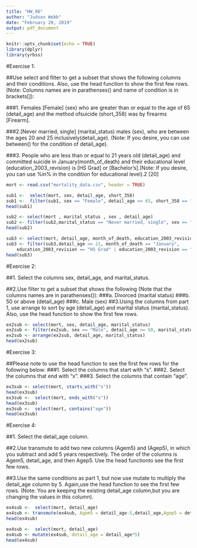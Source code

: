 ---
title: "HW_06"
author: "Judson Webb"
date: "February 20, 2019"
output: pdf_document
---

```{r setup, include=FALSE}
knitr::opts_chunk$set(echo = TRUE)
library(dplyr)
library(yrbss)
```

#Exercise 1:

##Use select and filter to get a subset that shows the following columns and their conditions. Also, use the head function to show the first few rows. (Note: Columns names are in parathenses() and name of condition is in brackets[]):

###1. Females [Female] (sex) who are greater than or equal to the age of 65 (detail_age) and the method ofsuicide (short_358) was by firearms [Firearm].

###2.[Never married, single] (marital_status) males (sex), who are between the ages 20 and 25 inclusively(detail_age). (Note: If you desire, you can use between() for the condition of detail_age).

###3. People who are less than or equal to 21 years old (detail_age) and committed suicide in January(month_of_death) and their educational level (education_2003_revision) is [HS Grad] or [Bachelor’s].(Note: If you desire, you can use %in% in the condition for educational level).2 [20]
```{r, echo=TRUE}
mort <- read.csv("mortality_data.csv", header = TRUE) 

sub1 <-  select(mort, sex, detail_age, short_358)
sub1 <-  filter(sub1, sex == "Female", detail_age >= 65, short_358 == "Firearm")
head(sub1)

sub2 <- select(mort , marital_status , sex , detail_age)
sub2 <- filter(sub2,marital_status == "Never married, single", sex == "Male", detail_age>=20 & detail_age <= 25)
head(sub2)

sub3 <- select(mort, detail_age, month_of_death, education_2003_revision)
sub3 <- filter(sub3,detail_age <= 21, month_of_death == "January", 
    education_2003_revision == "HS Grad" | education_2003_revision == "Bachelor's")
head(sub3)
```

#Exercise 2:

##1. Select the columns sex, detail_age, and marital_status.

##2.Use filter to get a subset that shows the following (Note that the columns names are in parathenses()):
###a. Divorced (marital status)
###b. 50 or above (detail_age)
###c. Male (sex)
##3.Using the columns from part 1, use arrange to sort by age (detail_age) and marital status (marital_status). Also, use the head function to show the first few rows.


```{r, echo=TRUE}
ex2sub <- select(mort, sex, detail_age, marital_status)
ex2sub <- filter(ex2sub, sex == "Male", detail_age >= 50, marital_status == "Divorced")
ex2sub <- arrange(ex2sub, detail_age, marital_status)
head(ex2sub)
```

#Exercise 3:

##Please note to use the head function to see the first few rows for the following below:
###1. Select the columns that start with “s”.
###2. Select the columns that end with “x”.
###3. Select the columns that contain “age”.


```{r, echo=TRUE}
ex3sub <- select(mort, starts_with("s"))
head(ex3sub)
ex3sub <-  select(mort, ends_with("x"))
head(ex3sub)
ex3sub <-  select(mort, contains("age"))
head(ex3sub)
```

#Exercise 4:

##1. Select the detail_age column.

##2.Use transmute to add two new columns (Agem5) and (Agep5), in which you subtract and add 5 years respectively. The order of the columns is Agem5, detail_age, and then Agep5. Use the head functionto see the first few rows.

##3.Use the same conditions as part 1, but now use mutate to multiply the detail_age column by 5. Again,use the head function to see the first few rows. (Note: You are keeping the existing detail_age column,but you are changing the values in this column).

```{r, echo=TRUE}
ex4sub <-  select(mort, detail_age)
ex4sub <- transmute(ex4sub, Agem5 = detail_age-5,detail_age,Agep5 = detail_age+5)
head(ex4sub)

ex4sub <-  select(mort, detail_age)
ex4sub <- mutate(ex4sub, detail_age = detail_age*5)
head(ex4sub)
```